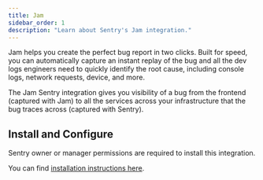 ```yaml
---
title: Jam
sidebar_order: 1
description: "Learn about Sentry's Jam integration."
---
```


Jam helps you create the perfect bug report in two clicks. Built for speed, you can automatically capture an instant replay of the bug and all the dev logs engineers need to quickly identify the root cause, including console logs, network requests, device, and more.

The Jam Sentry integration gives you visibility of a bug from the frontend (captured with Jam) to all the services across your infrastructure that the bug traces across (captured with Sentry).

## Install and Configure

<Alert>

Sentry owner or manager permissions are required to install this integration.

</Alert>

You can find [installation instructions here](https://jam.dev/docs/integrations/sentry).
